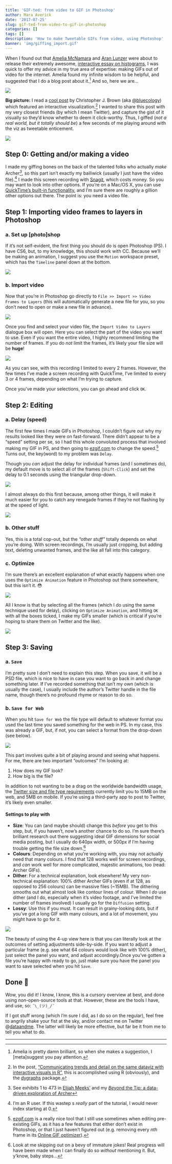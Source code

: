 ```yaml
---
title: 'GIF-ted: from video to GIF in Photoshop'
author: Mara Averick
date: '2017-07-25'
slug: gif-ted-from-video-to-gif-in-photoshop
categories: []
tags: []
description: 'How to make Tweetable GIFs from video, using Photoshop'
banner: 'img/giffing_import.gif'
---
```


When I found out that [Amelia McNamara](https://twitter.com/AmeliaMN) and [Aran Lunzer](https://twitter.com/AranLunzer) were about to release their extremely awesome, [interactive essay on histograms](http://tinlizzie.org/histograms/), I was quick to offer my advice in my true area of expertise: making GIFs out of video for the internet. Amelia found my infinite wisdom to be helpful, and suggested that I do a blog post about it.[^1] And so, here we are...

![](http://i.imgur.com/ED0AO7a.png)

**Big picture:** I read a [cool post](http://www.seascapemodels.org/rstats/2017/07/06/r-interactive-dataviz.html) by Christopher J. Brown (aka [@bluecology](https://twitter.com/bluecology)) which featured an interactive visualization.[^4] I wanted to share this post with my very closest friends (by which I mean Twitter), and capture the gist of it visually so they'd know whether to deem it click-worthy. Thus, I giffed (_not a real world, but it totally should be_) a few seconds of me playing around with the viz as tweetable enticement.  

![](http://i.imgur.com/5SKgRFI.gif)

## Step 0: Getting and/or making a video

I made my giffing bones on the back of the talented folks who actually _make_ Archer[^2], so this part isn't exactly my bailiwick (usually I just have the video file).[^3] I made this screen recording with [Snagit](https://www.techsmith.com/screen-capture.html), which costs money. So you may want to look into other options. If you're on a Mac/OS X, you can use [QuickTime's built-in functionality](http://osxdaily.com/2010/11/16/screen-recorder-mac/), and I'm sure there are roughly a gillion other options out there. The point is: you need a video file.

## Step 1: Importing video frames to layers in Photoshop

### a. Set up [photo]shop

If it's not self-evident, the first thing you should do is open Photoshop (PS). I have CS6, but, to my knowledge, this should work with CC. Because we'll be making an animation, I suggest you use the `Motion` workspace preset, which has the `Timeline` panel down at the bottom.

![](http://i.imgur.com/fjfcNs0.gif)

### b. Import video

Now that you're in Photoshop go directly to `File >> Import >> Video Frames to Layers` (this will automatically generate a new file for you, so you don't need to open or make a new file in advance).

![](http://i.imgur.com/h2n6yzS.png)

Once you find and select your video file, the `Import Video to Layers` dialogue box will open. Here you can select the part of the video you want to use. Even if you want the entire video, I highly recommend limiting the number of frames. If you do _not_ limit the frames, it's likely your file size will be **huge**!

![](http://i.imgur.com/qyo8DQX.gif)

As you can see, with this recording I limited to every 2 frames. However, the few times I've made a screen recording with QuickTime, I've limited to every 3 or 4 frames, depending on what I'm trying to capture.

Once you've made your selections, you can go ahead and click `OK`.

## Step 2: Editing

### a. Delay (speed)

The first few times I made GIFs in Photoshop, I couldn't figure out why my results looked like they were on fast-forward. There didn't appear to be a "speed" setting per se, so I had this whole convoluted process that involved making my GIF in PS, and then going to [ezgif.com](https://ezgif.com/speed) to change the speed.[^5] Turns out, the key(word) to my problem was `Delay`.

Though you _can_ adjust the delay for individual frames (and I sometimes do), my default move is to select all of the frames (`Shift-Click`) and set the delay to 0.1 seconds using the triangular drop-down.

![](http://i.imgur.com/UJYFPdh.png)

I almost always do this first because, among other things, it will make it much easier for you to catch any renegade frames if they're not flashing by at the speed of light.

![](http://i.imgur.com/DPpsWHl.gif)

### b. Other stuff

Yes, this is a total cop-out, but the _"other stuff"_ totally depends on what you're doing. With screen recordings, I'm usually just cropping, but adding text, deleting unwanted frames, and the like all fall into this category.

### c. Optimize

I'm sure there's an excellent explanation of what exactly happens when one uses the `Optimize Animation` feature in Photoshop out there somewhere, but this isn't it. 😳

![](http://i.imgur.com/ENnDtsP.png)

All I know is that by selecting all the frames (which I do using the same technique used for delay), clicking on `Optimize Animation`, and hitting `OK` with all the boxes ticked, I make my GIFs smaller (which is critical if you're hoping to share them on Twitter and the like).

![](http://i.imgur.com/nq7vAFv.gif)

## Step 3: Saving

### a. `Save`

I'm pretty sure I don't need to explain this step. When you save, it will be a PSD file, which is nice to have in case you want to go back in and change something later. If I've recorded something that isn't my own (which is usually the case), I usually include the author's Twitter handle in the file name, though there's no profound rhyme or reason to do so.

### b. `Save for Web`

When you hit `Save for Web` the file type will default to whatever format you used the last time you saved something for the web in PS. In my case, this was already a GIF, but, if not, you can select a format from the drop-down (see below).

![](http://i.imgur.com/yj2CShH.gif)

This part involves quite a bit of playing around and seeing what happens. For me, there are two important "outcomes" I'm looking at: 

1. How does my GIF look?  
2. How big is the file?

In addition to not wanting to be a drag on the worldwide bandwidth usage, the [Twitter size and file type requirements](https://support.twitter.com/articles/20156423) currently limit you to 15MB on the web, and 5MB on mobile. If you're using a third-party app to post to Twitter, it's likely even smaller.

#### Settings to play with

* **Size**: You can (and maybe should) change this _before_ you get to this step, but, if you haven't, now's another chance to do so. I'm sure there's brilliant research out there suggesting ideal GIF dimensions for social media posting, but I usually do 640px width, or 500px if I'm having trouble getting the file size down.[^6]
* **Colours**: Depending on what you're working with, you may not actually need that many colours. I find that 128 works well for screen recordings, and _can_ work well for more complicated, majestic animations, too (read: Archer GIFs).  
* **Dither**: For a technical explanation, look elsewhere! My very non-technical explanation: 100% dither Archer GIFs (even if at 128, as opposed to 256 colours) can be massive files (~15MB). The dithering smooths out what almost look like contour lines of colour. When I _do_ use dither (and I do, especially when it's video footage, and I've limited the number of frames involved) I usually go for the `Diffusion` setting.
* **Lossy**: Use this if you must. It can result in grainy-looking dots, but if you've got a long GIF with many colours, and a lot of movement, you might have to go for it.

![](http://i.imgur.com/3dbLv9N.png)

The beauty of using the 4-up view here is that you can literally look at the outcomes of setting adjustments side-by-side. If you want to adjust a particular frame (e.g. see what 64 colours would look like with 100% dither), just select the panel you want, and adjust accordingly.Once you've gotten a file you're happy with ready to go, just make sure you have the panel you want to save selected when you hit `Save`.


## Done 🎉

Wow, you did it! I know, I know, this is a cursory overview at best, and done using _non_-open-source tools at that. However, these are the tools I have, and use, so: `¯\_(ツ)_/¯`

If I got stuff wrong (which I'm sure I did, as I do so on the regular), feel free to angrily shake your fist at the sky, and/or contact me on Twitter @[dataandme](https://twitter.com/dataandme). The latter will likely be more effective, but far be it from me to tell you what to do.

----
[^1]: Amelia is pretty damn brilliant, so when she makes a suggestion, I [meta]suggest you pay attention.

[^2]: See exhibits 1 to 473 in [Elijah Meeks'](https://twitter.com/Elijah_Meeks) and my [*Be*yond the Tip: a data-driven exploration of Archer](**https://archervisualization.herokuapp.com/)

[^3]: I'm an R user. If this wastep s _really_ part of the tutorial, I would never index starting at 0.

[^4]: In the post, ["Communicating trends and detail on the same dataviz with interactive visuals in R"](http://www.seascapemodels.org/rstats/2017/07/06/r-interactive-dataviz.html), this is accomplished using R (obviously), and the [dygraphs](https://rstudio.github.io/dygraphs/) package.

[^5]: [ezgif.com](https://ezgif.com/) is a really nice tool that I still use sometimes when editing pre-existing GIFs, as it has a few features that either don't exist in Photoshop, or that I just haven't figured out (e.g. removing every _nth_ frame in its [Online GIF optimizer](https://ezgif.com/optimize)).

[^6]: Look at me skipping out on a bevy of immature jokes! Real progress will have been made when I can finally do so _without_ mentioning it. But, y'know, baby steps...